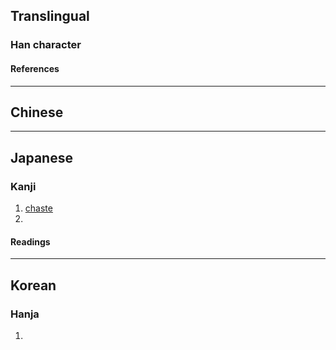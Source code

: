 {{character info/new}}
==Translingual==

===Han character===
{{Han char|rn=5|rad=乙|as=08|sn=9|four=44910|canj=IEKN|ids=⿰求九}}

====References====
{{Han ref|kx=0084.220|hdz=10056.020|uh=341C}}

----

==Chinese==
{{zh-see|仇|v}}

----

==Japanese==

===Kanji===
{{ja-kanji|grade=|rs=乙08}}

# [[chaste]]
# {{alternative form of|仇|lang=ja}}
<!-- # {{surname}} -->

====Readings====
{{ja-readings
|goon=ぐ
|kanon=きゅう<きう
|kun=あだ-, かたき-
}}

----

==Korean==

===Hanja===
{{ko-hanja|hangeul=구|rv=gu|mr=ku|y=kwu|eumhun=원수|ehrv=wonsu|ehmr=wŏnsu|ehy=wenswu}}

# {{defn|lang=ko|sort=乙08}}